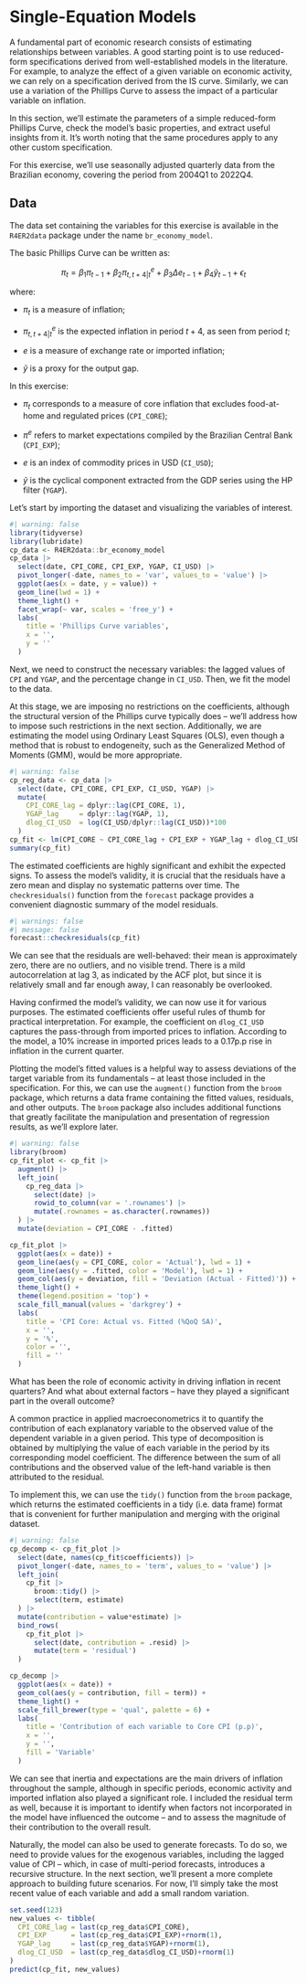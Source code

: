 # Single-Equation Models

A fundamental part of economic research consists of estimating relationships between variables. A good starting point is to use reduced-form specifications derived from well-established models in the literature. For example, to analyze the effect of a given variable on economic activity, we can rely on a specification derived from the IS curve. Similarly, we can use a variation of the Phillips Curve to assess the impact of a particular variable on inflation.

In this section, we'll estimate the parameters of a simple reduced-form Phillips Curve, check the model's basic properties, and extract useful insights from it. It's worth noting that the same procedures apply to any other custom specification.

For this exercise, we'll use seasonally adjusted quarterly data from the Brazilian economy, covering the period from 2004Q1 to 2022Q4. 

::: {.callout-tip}
## Data
The data set containing the variables for this exercise is available in the `R4ER2data` package under the name `br_economy_model`.
:::

The basic Phillips Curve can be written as:

$$ \pi_t = \beta_1\pi_{t-1} + \beta_2\pi^{e}_{t,t+4|t} + \beta_3\Delta e_{t-1} + \beta_4\tilde{y}_{t-1} + \epsilon_t $$ 

where:

-   $\pi_t$ is a measure of inflation;

-   $\pi^{e}_{t,t+4|t}$ is the expected inflation in period $t+4$, as seen from period $t$;

-   $e$ is a measure of exchange rate or imported inflation;

-   $\tilde{y}$ is a proxy for the output gap.

In this exercise:

-   $\pi_t$ corresponds to a measure of core inflation that excludes food-at-home and regulated prices (`CPI_CORE`);

-   $\pi^{e}$ refers to market expectations compiled by the Brazilian Central Bank (`CPI_EXP`);

-   $e$ is an index of commodity prices in USD (`CI_USD`);

-   $\tilde{y}$ is the cyclical component extracted from the GDP series using the HP filter (`YGAP`).

Let's start by importing the dataset and visualizing the variables of interest.

```r
#| warning: false
library(tidyverse)
library(lubridate)
cp_data <- R4ER2data::br_economy_model 
cp_data |> 
  select(date, CPI_CORE, CPI_EXP, YGAP, CI_USD) |> 
  pivot_longer(-date, names_to = 'var', values_to = 'value') |> 
  ggplot(aes(x = date, y = value)) +
  geom_line(lwd = 1) +
  theme_light() +
  facet_wrap(~ var, scales = 'free_y') +
  labs(
    title = 'Phillips Curve variables',
    x = '',
    y = ''
  )
```

Next, we need to construct the necessary variables: the lagged values of `CPI` and `YGAP`, and the percentage change in `CI_USD`. Then, we fit the model to the data.

At this stage, we are imposing no restrictions on the coefficients, although the structural version of the Phillips curve typically does -- we'll address how to impose such restrictions in the next section. Additionally, we are estimating the model using Ordinary Least Squares (OLS), even though a method that is robust to endogeneity, such as the Generalized Method of Moments (GMM), would be more appropriate.

```r
#| warning: false
cp_reg_data <- cp_data |> 
  select(date, CPI_CORE, CPI_EXP, CI_USD, YGAP) |> 
  mutate(
    CPI_CORE_lag = dplyr::lag(CPI_CORE, 1),
    YGAP_lag     = dplyr::lag(YGAP, 1),
    dlog_CI_USD  = log(CI_USD/dplyr::lag(CI_USD))*100
  )
cp_fit <- lm(CPI_CORE ~ CPI_CORE_lag + CPI_EXP + YGAP_lag + dlog_CI_USD -1, cp_reg_data)
summary(cp_fit)
```

The estimated coefficients are highly significant and exhibit the expected signs. To assess the model's validity, it is crucial that the residuals have a zero mean and display no systematic patterns over time. The `checkresiduals()` function from the `forecast` package provides a convenient diagnostic summary of the model residuals.

```r
#| warnings: false
#| message: false
forecast::checkresiduals(cp_fit)
```

We can see that the residuals are well-behaved: their mean is approximately zero, there are no outliers, and no visible trend. There is a mild autocorrelation at lag 3, as indicated by the ACF plot, but since it is relatively small and far enough away, I can reasonably be overlooked.

Having confirmed the model's validity, we can now use it for various purposes. The estimated coefficients offer useful rules of thumb for practical interpretation. For example, the coefficient on `dlog_CI_USD` captures the pass-through from imported prices to inflation. According to the model, a 10% increase in imported prices leads to a 0.17p.p rise in inflation in the current quarter.

Plotting the model's fitted values is a helpful way to assess deviations of the target variable from its fundamentals -- at least those included in the specification. For this, we can use the `augment()` function from the `broom` package, which returns a data frame containing the fitted values, residuals, and other outputs. The `broom` package also includes additional functions that greatly facilitate the manipulation and presentation of regression results, as we'll explore later.

```r
#| warning: false
library(broom)
cp_fit_plot <- cp_fit |> 
  augment() |> 
  left_join(
    cp_reg_data |> 
      select(date) |> 
      rowid_to_column(var = '.rownames') |> 
      mutate(.rownames = as.character(.rownames))
  ) |> 
  mutate(deviation = CPI_CORE - .fitted)

cp_fit_plot |> 
  ggplot(aes(x = date)) +
  geom_line(aes(y = CPI_CORE, color = 'Actual'), lwd = 1) +
  geom_line(aes(y = .fitted, color = 'Model'), lwd = 1) +
  geom_col(aes(y = deviation, fill = 'Deviation (Actual - Fitted)')) +
  theme_light() +
  theme(legend.position = 'top') +
  scale_fill_manual(values = 'darkgrey') +
  labs(
    title = 'CPI Core: Actual vs. Fitted (%QoQ SA)',
    x = '',
    y = '%',
    color = '',
    fill = ''
  )
```

What has been the role of economic activity in driving inflation in recent quarters? And what about external factors -- have they played a significant part in the overall outcome?

A common practice in applied macroeconometrics it to quantify the contribution of each explanatory variable to the observed value of the dependent variable in a given period. This type of decomposition is obtained by multiplying the value of each variable in the period by its corresponding model coefficient. The difference between the sum of all contributions and the observed value of the left-hand variable is then attributed to the residual.

To implement this, we can use the `tidy()` function from the `broom` package, which returns the estimated coefficients in a tidy (i.e. data frame) format that is convenient for further manipulation and merging with the original dataset.

```r
#| warning: false
cp_decomp <- cp_fit_plot |> 
  select(date, names(cp_fit$coefficients)) |> 
  pivot_longer(-date, names_to = 'term', values_to = 'value') |> 
  left_join(
    cp_fit |> 
      broom::tidy() |> 
      select(term, estimate)
  ) |> 
  mutate(contribution = value*estimate) |> 
  bind_rows(
    cp_fit_plot |> 
      select(date, contribution = .resid) |> 
      mutate(term = 'residual')
  )

cp_decomp |> 
  ggplot(aes(x = date)) +
  geom_col(aes(y = contribution, fill = term)) +
  theme_light() +
  scale_fill_brewer(type = 'qual', palette = 6) +
  labs(
    title = 'Contribution of each variable to Core CPI (p.p)',
    x = '', 
    y = '', 
    fill = 'Variable'
  )
```

We can see that inertia and expectations are the main drivers of inflation throughout the sample, although in specific periods, economic activity and imported inflation also played a significant role. I included the residual term as well, because it is important to identify when factors not incorporated in the model have influenced the outcome -- and to assess the magnitude of their contribution to the overall result.

Naturally, the model can also be used to generate forecasts. To do so, we need to provide values for the exogenous variables, including the lagged value of CPI -- which, in case of multi-period forecasts, introduces a recursive structure. In the next section, we'll present a more complete approach to building future scenarios. For now, I'll simply take the most recent value of each variable and add a small random variation.

```r
set.seed(123)
new_values <- tibble(
  CPI_CORE_lag = last(cp_reg_data$CPI_CORE),
  CPI_EXP      = last(cp_reg_data$CPI_EXP)+rnorm(1),
  YGAP_lag     = last(cp_reg_data$YGAP)+rnorm(1),
  dlog_CI_USD  = last(cp_reg_data$dlog_CI_USD)+rnorm(1)
)
predict(cp_fit, new_values)

```
